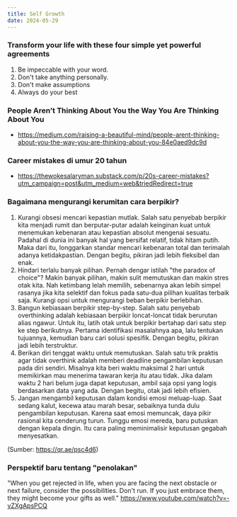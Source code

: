 ```yaml
---
title: Self Growth
date: 2024-05-29
---
```


### Transform your life with these four simple yet powerful agreements

1. Be impeccable with your word.
2. Don't take anything personally.
3. Don't make assumptions
4. Always do your best

### People Aren’t Thinking About You the Way You Are Thinking About You

- https://medium.com/raising-a-beautiful-mind/people-arent-thinking-about-you-the-way-you-are-thinking-about-you-84e0aed9dc9d

### Career mistakes di umur 20 tahun
- https://thewokesalaryman.substack.com/p/20s-career-mistakes?utm_campaign=post&utm_medium=web&triedRedirect=true

### Bagaimana mengurangi kerumitan cara berpikir?
1. Kurangi obsesi mencari kepastian mutlak. Salah satu penyebab berpikir kita menjadi rumit dan berputar-putar adalah keinginan kuat untuk menemukan kebenaran atau kepastian absolut mengenai sesuatu. Padahal di dunia ini banyak hal yang bersifat relatif, tidak hitam putih. Maka dari itu, longgarkan standar mencari kebenaran total dan terimalah adanya ketidakpastian. Dengan begitu, pikiran jadi lebih fleksibel dan enak.
2. Hindari terlalu banyak pilihan. Pernah dengar istilah "the paradox of choice"? Makin banyak pilihan, makin sulit memutuskan dan makin stres otak kita. Nah ketimbang lelah memilih, sebenarnya akan lebih simpel rasanya jika kita selektif dan fokus pada satu-dua pilihan kualitas terbaik saja. Kurangi opsi untuk mengurangi beban berpikir berlebihan.
3. Bangun kebiasaan berpikir step-by-step. Salah satu penyebab overthinking adalah kebiasaan berpikir loncat-loncat tidak berurutan alias ngawur. Untuk itu, latih otak untuk berpikir bertahap dari satu step ke step berikutnya. Pertama identifikasi masalahnya apa, lalu tentukan tujuannya, kemudian baru cari solusi spesifik. Dengan begitu, pikiran jadi lebih terstruktur.
4. Berikan diri tenggat waktu untuk memutuskan. Salah satu trik praktis agar tidak overthink adalah memberi deadline pengambilan keputusan pada diri sendiri. Misalnya kita beri waktu maksimal 2 hari untuk memikirkan mau menerima tawaran kerja itu atau tidak. Jika dalam waktu 2 hari belum juga dapat keputusan, ambil saja opsi yang logis berdasarkan data yang ada. Dengan begitu, otak jadi lebih efisien.
5. Jangan mengambil keputusan dalam kondisi emosi meluap-luap. Saat sedang kalut, kecewa atau marah besar, sebaiknya tunda dulu pengambilan keputusan. Karena saat emosi memuncak, daya pikir rasional kita cenderung turun. Tunggu emosi mereda, baru putuskan dengan kepala dingin. Itu cara paling meminimalisir keputusan gegabah menyesatkan.

(Sumber: https://qr.ae/psc4d6)

### Perspektif baru tentang "penolakan"
"When you get rejected in life, when you are facing the next obstacle or next failure, consider the possibilities. Don't run. If you just embrace them, they might become your gifts as well." https://www.youtube.com/watch?v=-vZXgApsPCQ
